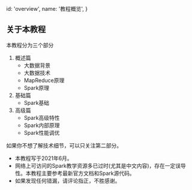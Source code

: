   id: 'overview',
  name: '教程概览',
}

## 关于本教程

本教程分为三个部分

1. 概述篇
    - 大数据背景
    - 大数据技术
    - MapReduce原理
    - Spark原理
2. 基础篇
    - Spark基础
3. 高级篇
    - Spark高级特性
    - Spark内部原理
    - Spark性能调优

如果你不想了解技术细节，可以只关注第二部分。

- 本教程写于2021年6月。
- 网络上可访问的Spark教学资源多已过时(尤其是中文内容)，存在一定误导性。本教程主要参考最新官方文档和Spark源代码。
- 如果发现任何错漏，请评论指正，不胜感谢。
